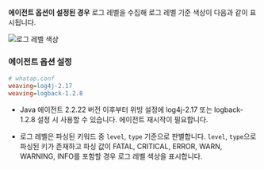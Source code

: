 **에이전트 옵션이 설정된 경우** 로그 레벨을 수집해 로그 레벨 기준 색상이 다음과 같이 표시됩니다. 

  ![로그 레벨 색상](/img/log-agent-option-level.png)


### 에이전트 옵션 설정

  ```ini
  # whatap.conf
  weaving=log4j-2.17
  weaving=logback-1.2.8
  ```

* Java 에이전트 2.2.22 버전 이후부터 위빙 설정에 log4j-2.17 또는 logback-1.2.8 설정 시 사용할 수 있습니다. 에이전트 재시작이 필요합니다.

* 로그 레벨은 파싱된 키워드 중 `level`, `type` 기준으로 판별합니다. `level`, `type`으로 파싱된 키가 존재하고 파싱 값이 <span class='vslow'>FATAL</span>, <span class='vslow'>CRITICAL</span>, <span class='vslow'>ERROR</span>, <span class='slow'>WARN</span>, <span class='slow'>WARNING</span>, <span class='mstop'>INFO</span>를 포함할 경우 로그 레벨 색상을 표시합니다. 